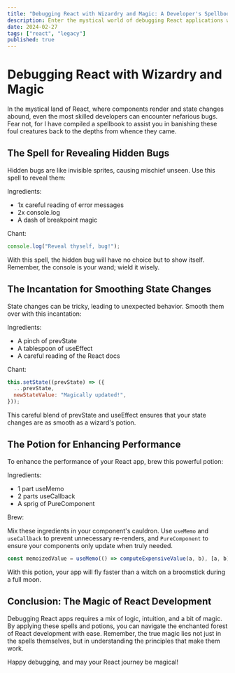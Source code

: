 ```yaml
---
title: "Debugging React with Wizardry and Magic: A Developer's Spellbook"
description: Enter the mystical world of debugging React applications with a touch of humor. Learn spells and incantations to banish bugs and optimize your code, all while navigating the enchanting forest of React development.
date: 2024-02-27
tags: ["react", "legacy"]
published: true
---
```


# Debugging React with Wizardry and Magic

In the mystical land of React, where components render and state changes abound, even the most skilled developers can encounter nefarious bugs. Fear not, for I have compiled a spellbook to assist you in banishing these foul creatures back to the depths from whence they came.

## The Spell for Revealing Hidden Bugs

Hidden bugs are like invisible sprites, causing mischief unseen. Use this spell to reveal them:

Ingredients:

- 1x careful reading of error messages
- 2x console.log
- A dash of breakpoint magic

Chant:

```jsx
console.log("Reveal thyself, bug!");
```

With this spell, the hidden bug will have no choice but to show itself. Remember, the console is your wand; wield it wisely.

## The Incantation for Smoothing State Changes

State changes can be tricky, leading to unexpected behavior. Smooth them over with this incantation:

Ingredients:

- A pinch of prevState
- A tablespoon of useEffect
- A careful reading of the React docs

Chant:

```jsx
this.setState((prevState) => ({
  ...prevState,
  newStateValue: "Magically updated!",
}));
```

This careful blend of prevState and useEffect ensures that your state changes are as smooth as a wizard's potion.

## The Potion for Enhancing Performance

To enhance the performance of your React app, brew this powerful potion:

Ingredients:

- 1 part useMemo
- 2 parts useCallback
- A sprig of PureComponent

Brew:

Mix these ingredients in your component's cauldron. Use `useMemo` and `useCallback` to prevent unnecessary re-renders, and `PureComponent` to ensure your components only update when truly needed.

```jsx
const memoizedValue = useMemo(() => computeExpensiveValue(a, b), [a, b]);
```

With this potion, your app will fly faster than a witch on a broomstick during a full moon.

## Conclusion: The Magic of React Development

Debugging React apps requires a mix of logic, intuition, and a bit of magic. By applying these spells and potions, you can navigate the enchanted forest of React development with ease. Remember, the true magic lies not just in the spells themselves, but in understanding the principles that make them work.

Happy debugging, and may your React journey be magical!
